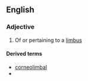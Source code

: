 ==English==

===Adjective===
{{en-adj|-}}

# {{lb|en|anatomy}} Of or pertaining to a [[limbus]]

====Derived terms====
* [[corneolimbal]]
* {{l|en|limbal ring}}